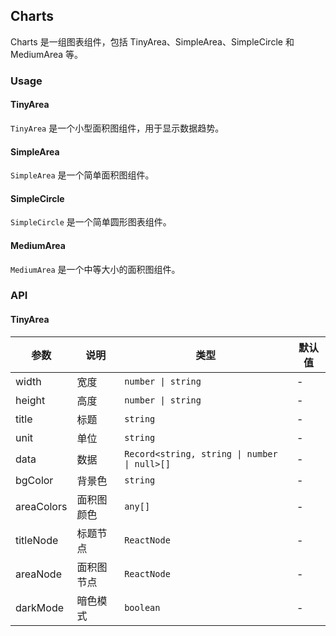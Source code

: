 
## Charts

Charts 是一组图表组件，包括 TinyArea、SimpleArea、SimpleCircle 和 MediumArea 等。

### Usage

#### TinyArea

`TinyArea` 是一个小型面积图组件，用于显示数据趋势。

<DemoBlock title="TinyArea 基本用法" description="展示 TinyArea 组件的基本用法">
  <TinyArea />
</DemoBlock>

#### SimpleArea

`SimpleArea` 是一个简单面积图组件。

<DemoBlock title="SimpleArea 基本用法" description="展示 SimpleArea 组件的基本用法">
  <SimpleArea />
</DemoBlock>

#### SimpleCircle

`SimpleCircle` 是一个简单圆形图表组件。

<DemoBlock title="SimpleCircle 基本用法" description="展示 SimpleCircle 组件的基本用法">
  <SimpleCircle />
</DemoBlock>

#### MediumArea

`MediumArea` 是一个中等大小的面积图组件。

<DemoBlock title="MediumArea 基本用法" description="展示 MediumArea 组件的基本用法">
  <MediumArea />
</DemoBlock>

### API

#### TinyArea

| 参数       | 说明       | 类型                                         | 默认值 |
| ---------- | ---------- | -------------------------------------------- | ------ |
| width      | 宽度       | `number \| string`                           | -      |
| height     | 高度       | `number \| string`                           | -      |
| title      | 标题       | `string`                                     | -      |
| unit       | 单位       | `string`                                     | -      |
| data       | 数据       | `Record<string, string \| number \| null>[]` | -      |
| bgColor    | 背景色     | `string`                                     | -      |
| areaColors | 面积图颜色 | `any[]`                                      | -      |
| titleNode  | 标题节点   | `ReactNode`                                  | -      |
| areaNode   | 面积图节点 | `ReactNode`                                  | -      |
| darkMode   | 暗色模式   | `boolean`                                    | -      |
